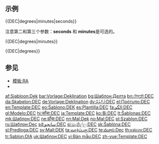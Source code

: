 
{{Documentation subpage}}
{{High-use|10028}}

==示例==
<nowiki>{{DEC|degrees|minutes|seconds}}</nowiki>
:'''{{DEC|degrees|minutes|seconds}}'''

注意第二和第三个参数：'''seconds''' 和 '''minutes'''是可选的。

<nowiki>{{DEC|degrees|minutes}}</nowiki>
:'''{{DEC|degrees|minutes}}'''

<nowiki>{{DEC|degrees}}</nowiki>
:'''{{DEC|degrees}}'''

==参见==
* [[模板:RA]]
* {{tl|Sky}}


<includeonly>
[[Category:天文学模板|{{PAGENAME}}]]
[[Category:经纬模板|{{PAGENAME}}]]

[[af:Sjabloon:Dek]]
[[bar:Vorlage:Deklination]]
[[bg:Шаблон:Делта]]
[[bn:টেমপ্লেট:DEC]]
[[da:Skabelon:DEC]]
[[de:Vorlage:Deklination]]
[[dv:ފަންވަތް:DEC]]
[[el:Πρότυπο:DEC]]
[[en:Template:DEC]]
[[eo:Ŝablono:DEK]]
[[es:Plantilla:DEC]]
[[fa:الگو:DEC]]
[[gl:Modelo:DEC]]
[[hi:साँचा:DEC]]
[[ja:Template:DEC]]
[[ko:틀:DEC]]
[[lt:Šablonas:DEC]]
[[mk:Шаблон:DEC]]
[[ne:ढाँचा:DEC]]
[[nn:Mal:Dek]]
[[no:Mal:DEC]]
[[pl:Szablon:DEC]]
[[ru:Шаблон:Dec]]
[[sd:سانچو:DEC]]
[[si:සැකිල්ල:DEC]]
[[sk:Šablóna:DEC]]
[[sl:Predloga:DEC]]
[[sv:Mall:DEK]]
[[ta:வார்ப்புரு:DEC]]
[[te:మూస:Dec]]
[[th:แม่แบบ:DEC]]
[[tr:Şablon:DIA]]
[[uk:Шаблон:DEC]]
[[vi:Bản mẫu:DEC]]
[[zh-yue:Template:DEC]]
</includeonly>